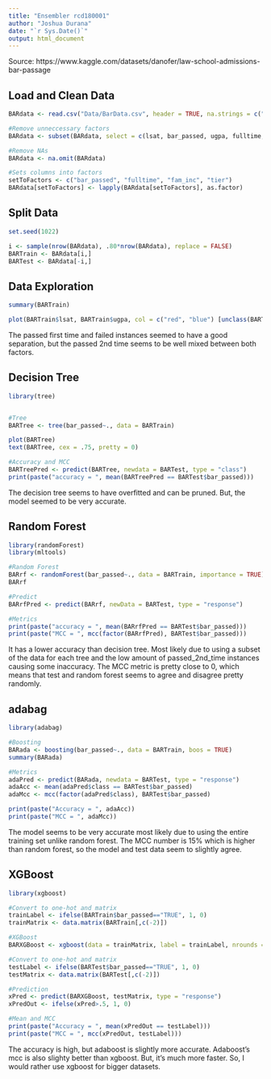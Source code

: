 ```yaml
---
title: "Ensembler rcd180001"
author: "Joshua Durana"
date: "`r Sys.Date()`"
output: html_document
---
```


Source: https://www.kaggle.com/datasets/danofer/law-school-admissions-bar-passage

## Load and Clean Data
```r
BARdata <- read.csv("Data/BarData.csv", header = TRUE, na.strings = c("", "NA"))

#Remove unneccessary factors
BARdata <- subset(BARdata, select = c(lsat, bar_passed, ugpa, fulltime, fam_inc, tier))

#Remove NAs
BARdata <- na.omit(BARdata)

#Sets columns into factors
setToFactors <- c("bar_passed", "fulltime", "fam_inc", "tier")
BARdata[setToFactors] <- lapply(BARdata[setToFactors], as.factor)
```

## Split Data
```r
set.seed(1022)

i <- sample(nrow(BARdata), .80*nrow(BARdata), replace = FALSE)
BARTrain <- BARdata[i,]
BARTest <- BARdata[-i,]
```

## Data Exploration
```r
summary(BARTrain)
```

```r
plot(BARTrain$lsat, BARTrain$ugpa, col = c("red", "blue") [unclass(BARTrain$bar_passed)])
```
The passed first time and failed instances seemed to have a good separation, but the passed 2nd time seems to be well mixed between both factors.

## Decision Tree
```r
library(tree)


#Tree
BARTree <- tree(bar_passed~., data = BARTrain)

plot(BARTree)
text(BARTree, cex = .75, pretty = 0)

#Accuracy and MCC
BARTreePred <- predict(BARTree, newdata = BARTest, type = "class")
print(paste("accuracy = ", mean(BARTreePred == BARTest$bar_passed)))
```
The decision tree seems to have overfitted and can be pruned. But, the model seemed to be very accurate.

## Random Forest 
```r
library(randomForest)
library(mltools)

#Random Forest
BARrf <- randomForest(bar_passed~., data = BARTrain, importance = TRUE)
BARrf
```
```r
#Predict
BARrfPred <- predict(BARrf, newData = BARTest, type = "response")

#Metrics
print(paste("accuracy = ", mean(BARrfPred == BARTest$bar_passed)))
print(paste("MCC = ", mcc(factor(BARrfPred), BARTest$bar_passed)))
```
It has a lower accuracy than decision tree. Most likely due to using a subset of the data for each tree and the low amount of passed_2nd_time instances causing some inaccuracy. The MCC metric is pretty close to 0, which means that test and random forest seems to agree and disagree pretty randomly.

## adabag
```r
library(adabag)

#Boosting
BARada <- boosting(bar_passed~., data = BARTrain, boos = TRUE)
summary(BARada)
```

```r
#Metrics
adaPred <- predict(BARada, newdata = BARTest, type = "response")
adaAcc <- mean(adaPred$class == BARTest$bar_passed)
adaMcc <- mcc(factor(adaPred$class), BARTest$bar_passed)

print(paste("Accuracy = ", adaAcc))
print(paste("MCC = ", adaMcc))
```
The model seems to be very accurate most likely due to using the entire training set unlike random forest. The MCC number is 15% which is higher than random forest, so the model and test data seem to slightly agree.

## XGBoost
```r
library(xgboost)

#Convert to one-hot and matrix
trainLabel <- ifelse(BARTrain$bar_passed=="TRUE", 1, 0)
trainMatrix <- data.matrix(BARTrain[,c(-2)])

#XGBoost
BARXGBoost <- xgboost(data = trainMatrix, label = trainLabel, nrounds = 100)
```

```r
#Convert to one-hot and matrix
testLabel <- ifelse(BARTest$bar_passed=="TRUE", 1, 0)
testMatrix <- data.matrix(BARTest[,c(-2)])

#Prediction
xPred <- predict(BARXGBoost, testMatrix, type = "response")
xPredOut <- ifelse(xPred>.5, 1, 0)

#Mean and MCC
print(paste("Accuracy = ", mean(xPredOut == testLabel)))
print(paste("MCC = ", mcc(xPredOut, testLabel)))
```
The accuracy is high, but adaboost is slightly more accurate. Adaboost's mcc is also slighty better than xgboost. But, it's much more faster. So, I would rather use xgboost for bigger datasets.